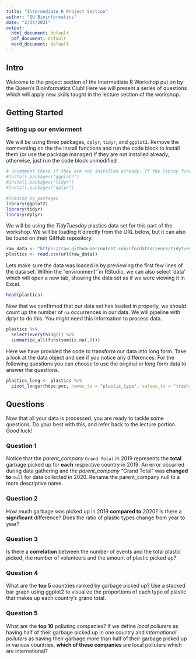 ```yaml
---
title: "Intermediate R Project Section"
author: "QU Bioinformatics"
date: "2/24/2021"
output:
  html_document: default
  pdf_document: default
  word_document: default
---
```


## Intro
Welcome to the project section of the Intermediate R Workshop put on by the Queen's Bioinformatics Club! Here we will present a series of questions which will apply new skills taught in the lecture section of the workshop.

## Getting Started
### Setting up our enviorment ###
We will be using three packages, `dplyr`, `tidyr`, and `ggplot2`. Remove the commenting on the the install functions and run the code block to install them (or use the package manager) if they are not installed already, otherwise, just run the code block unmodified 
```r
# uncomment these if they are not installed already. If the libray functions below do not throw an error, they are all installed.
#install.packages("ggplot2")
#install.packages("tidyr")
#install.packages("dplyr")

#loading my packages
library(ggplot2)
library(tidyr)
library(dplyr)
```

We will be using the *TidyTuesday* plastics data set for this part of the workshop. We will be loading it directly from the URL below, but it can also be found on their GitHub repository.
```r
raw_data <- "https://raw.githubusercontent.com/rfordatascience/tidytuesday/master/data/2021/2021-01-26/plastics.csv"
plastics <- read.csv(url(raw_data))
```

Lets make sure the data was loaded in by previewing the first few lines of the data set. Within the "environment" in RStudio, we can also select 'data' which will open a new tab, showing the data set as if we were viewing it in Excel.
```r
head(plastics)
```

Now that we confirmed that our data set has loaded in properly, we should count up the number of `na` occurrences in our data. We will pipeline with dplyr to do this. You might need this information to process data.
```r
plastics %>%
  select(everything()) %>%
  summarize_all(funs(sum(is.na(.))))
```

Here we have provided the code to transform our data into long form. Take a look at the data object and see if you notice any differences. For the following questions you can choose to use the original or long form data to answer the questions.
```r
plastics_long <- plastics %>%
  pivot_longer(hdpe:pvc, names_to = "plastic_type", values_to = "trash_gathered")
```

## Questions
Now that all your data is processed, you are ready to tackle some questions. Do your best with this, and refer back to the lecture portion. Good luck!

### Question 1 ###
Notice that the *parent_company* `Grand Total` in 2019 represents the **total** garbage picked up for **each** respective country in 2019. An error occurred during data gathering and the *parent_company* "Grand Total" was **changed to** `null` for data collected in 2020. Rename the parent_company null to a more descriptive name.

### Question 2 ###
How much garbage was picked up in 2019 **compared to** 2020? Is there a **significant** difference? Does the ratio of plastic types change from year to year? 

### Question 3 ###
Is there a **correlation** between the number of events and the total plastic picked, the number of volunteers and the amount of plastic picked up? 

### Question 4 ###
What are the **top 5** countries ranked by garbage picked up? Use a stacked bar graph using ggplot2 to visualize the proportions of each type of plastic that makes up each country's grand total.

### Question 5 ###
What are the **top 10** polluting companies? If we define *local polluters* as having half of their garbage picked up in one country and *international polluters* as having their garbage more than half of their garbage picked up in various countries, **which of these companies** are local polluters which are international?
